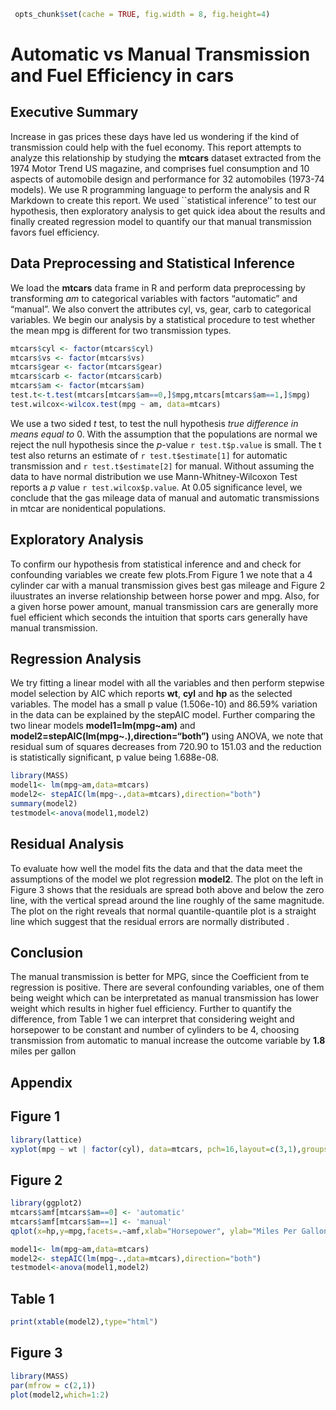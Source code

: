 ``` r
 opts_chunk$set(cache = TRUE, fig.width = 8, fig.height=4)
```

Automatic vs Manual Transmission and Fuel Efficiency in cars
========================================================
Executive Summary
------------------
Increase in gas prices these days have led us wondering if the kind of transmission could help with the fuel economy. This report attempts to analyze this relationship by studying the **mtcars** dataset extracted from the 1974 Motor Trend US magazine, and comprises fuel consumption and 10 aspects of automobile design and performance for 32 automobiles (1973-74 models). We use R programming language to perform the analysis and R Markdown to create this report. We used ``statistical inference'' to test our hypothesis, then exploratory analysis to get quick idea about the results and finally created regression model to quantify our that manual transmission favors fuel efficiency.


Data Preprocessing and Statistical Inference
-----------------------
We load the **mtcars** data frame in R and perform data preprocessing by transforming *am* to categorical variables with factors "automatic" and "manual". We also convert the attributes cyl, vs, gear, carb to categorical variables.  We begin our analysis by a statistical procedure to test whether the mean mpg is different for two transmission types.

```r
mtcars$cyl <- factor(mtcars$cyl)
mtcars$vs <- factor(mtcars$vs)
mtcars$gear <- factor(mtcars$gear)
mtcars$carb <- factor(mtcars$carb)
mtcars$am <- factor(mtcars$am)
test.t<-t.test(mtcars[mtcars$am==0,]$mpg,mtcars[mtcars$am==1,]$mpg)
test.wilcox<-wilcox.test(mpg ~ am, data=mtcars) 
```
We use a two sided *t* test, to test the null hypothesis *true difference in means equal to* 0. With the assumption that the populations are normal we reject the null hypothesis since the *p*-value  `r test.t$p.value` is small. The t test also returns an estimate of `r test.t$estimate[1]` for automatic transmission and `r test.t$estimate[2]` for manual. Without assuming the data to have normal distribution we use Mann-Whitney-Wilcoxon Test reports a *p* value `r test.wilcox$p.value`. At 0.05 significance level, we conclude that the gas mileage data of manual and automatic transmissions in mtcar are nonidentical populations. 

Exploratory Analysis
------------------------------
To confirm our hypothesis from statistical inference and and check for confounding variables   we create few plots.From Figure 1 we note that a 4 cylinder car with a manual transmission gives best gas mileage and Figure 2 iluustrates an inverse relationship between horse power and mpg. Also, for a given horse power amount, manual transmission cars are generally more fuel efficient which seconds the intuition that sports cars generally have manual transmission.

Regression Analysis
------------------------------
We try fitting a linear model with all the variables and then perform stepwise model selection by AIC which reports **wt**, **cyl** and **hp** as the selected variables. The model has a small p value (1.506e-10) and 86.59% variation in the data can be explained by the stepAIC model. Further comparing the two linear models **model1=lm(mpg~am)** and **model2=stepAIC(lm(mpg~.),direction="both")** using ANOVA, we note that residual sum of squares decreases from 720.90 to 151.03 and the reduction is statistically significant, p value being 1.688e-08.

```r
library(MASS)
model1<- lm(mpg~am,data=mtcars)
model2<- stepAIC(lm(mpg~.,data=mtcars),direction="both")
summary(model2)
testmodel<-anova(model1,model2)
```
## Residual Analysis
To evaluate how well the model fits the data and that the data meet the assumptions of the model we plot regression **model2**. The plot on the left in Figure 3 shows that the residuals are spread both above and below the zero line, with the vertical spread around the line roughly of the same magnitude. The plot on the right reveals that normal quantile-quantile plot is a straight line which suggest that the residual errors are normally distributed . 

## Conclusion
The manual transmission is better for MPG, since the Coefficient from te regression is positive. There are several confounding variables, one of them being weight which can be interpretated as manual transmission has lower weight which results in higher fuel efficiency. Further to quantify the difference, from Table 1 we can 
interpret that considering weight and horsepower to be constant and number of cylinders to be 4, choosing transmission from automatic to manual increase the outcome variable by __1.8__ miles per gallon

Appendix
------------------------------
## Figure 1
```r
library(lattice)
xyplot(mpg ~ wt | factor(cyl), data=mtcars, pch=16,layout=c(3,1),groups = factor(am,labels=c("Auto","Manual")),type=c("p","g"),xlab='Weight (1000 lb)', ylab='Miles per Gallon', main="MPG vs.Weight by Cylinder and Transmission",auto.key = TRUE)
```
## Figure 2
```r
library(ggplot2)
mtcars$amf[mtcars$am==0] <- 'automatic'
mtcars$amf[mtcars$am==1] <- 'manual'
qplot(x=hp,y=mpg,facets=.~amf,xlab="Horsepower", ylab="Miles Per Gallon",data=mtcars,main="MPG vs.Horsepower by Transmission")
```
```r
model1<- lm(mpg~am,data=mtcars)
model2<- stepAIC(lm(mpg~.,data=mtcars),direction="both")
testmodel<-anova(model1,model2)
```

## Table 1
```r
print(xtable(model2),type="html")
```

## Figure 3
```r
library(MASS)
par(mfrow = c(2,1))
plot(model2,which=1:2)
```